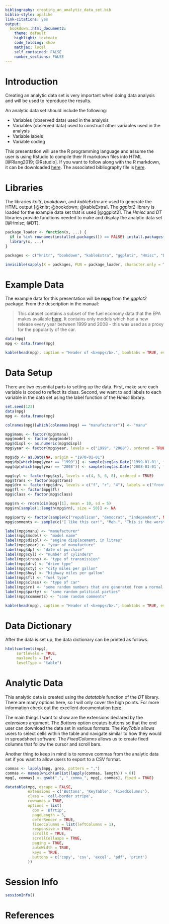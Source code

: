 ```yaml
---
bibliography: creating_an_analytic_data_set.bib
biblio-style: apalike
link-citations: yes
output:  
  bookdown::html_document2:
    theme: default
    highlight: textmate
    code_folding: show
    mathjax: local
    self_contained: FALSE
    number_sections: FALSE
---
```


# Introduction

Creating an analytic data set is very important when doing data analysis and will be used to reproduce the results.

An analytic data set should include the following:

* Variables (observed data) used in the analysis
* Variables (observed data) used to construct other variables used in the analysis
* Variable labels
* Variable coding

This presentation will use the R programming language and assume the user is using Rstudio to compile their R markdown files into HTML [@Rlang2019; @Rstudio].  If you want to follow along with the R markdown, it can be downloaded <a href="https://waderstats.com/rstudio-files/creating_an_analytic_data_set.Rmd" target="_blank">here</a>.  The associated bibliography file is <a href="https://waderstats.com/rstudio-files/creating_an_analytic_data_set.bib" target="_blank">here</a>.

# Libraries

The libraries <i>knitr</i>, <i>bookdown</i>, and <i>kableExtra</i> are used to generate the HTML output [@knitr; @bookdown; @kableExtra].  The <i>ggplot2</i> library is loaded for the example data set that is used [@ggplot2].  The <i>Hmisc</i> and <i>DT</i> libraries provide functions needed to make and display the analytic data set [@Hmisc; @DT].

```r
package_loader <- function(x, ...) {
  if (x %in% rownames(installed.packages()) == FALSE) install.packages(x)
  library(x, ...)
}

packages <- c("knitr", "bookdown", "kableExtra", "ggplot2", "Hmisc", "DT")

invisible(sapply(X = packages, FUN = package_loader, character.only = TRUE))
```

# Example Data

The example data for this presentation will be <b>mpg</b> from the <i>ggplot2</i> package.  From the description in the manual:

> This dataset contains a subset of the fuel economy data that the EPA makes available <a href="http://fueleconomy.gov" target="_blank">here</a>. It contains only models which had a new release every year between 1999 and 2008 - this was used as a proxy for the popularity of the car.

```r
data(mpg)
mpg <- data.frame(mpg)

kable(head(mpg), caption = "Header of <b>mpg</b>.", booktabs = TRUE, escape = FALSE) %>% kable_styling(bootstrap_options = c("striped", "hover", "condensed", "responsive"))
```

# Data Setup

There are two essential parts to setting up the data.  First, make sure each variable is coded to reflect its class.  Second, we want to add labels to each variable in the data set using the label function of the <i>Hmisc</i> library.

```r
set.seed(123)
data(mpg)
mpg <- data.frame(mpg)

colnames(mpg)[which(colnames(mpg) == "manufacturer")] <- "manu"

mpg$manu <- factor(mpg$manu)
mpg$model <- factor(mpg$model)
mpg$displ <- as.numeric(mpg$displ)
mpg$year <- factor(mpg$year, levels = c("1999", "2008"), ordered = TRUE)

mpg$dp <- as.Date(NA, origin = "1970-01-01")
mpg$dp[which(mpg$year == "1999")] <- sample(seq(as.Date('1999-01-01', format = "%Y-%m-%d", origin = "1970-01-01"), as.Date('1999-12-25', format = "%Y-%m-%d", origin = "1970-01-01"), by="day"), dim(mpg)[1]/2)
mpg$dp[which(mpg$year == "2008")] <- sample(seq(as.Date('2008-01-01', format = "%Y-%m-%d", origin = "1970-01-01"), as.Date('2008-12-25', format = "%Y-%m-%d", origin = "1970-01-01"), by="day"), dim(mpg)[1]/2)

mpg$cyl <- factor(mpg$cyl, levels = c(4, 5, 6, 8), ordered = TRUE)
mpg$trans <- factor(mpg$trans)
mpg$drv <- factor(mpg$drv, levels = c("f", "r", "4"), labels = c("front-wheel drive", "rear wheel drive", "4wd"))
mpg$fl <- factor(mpg$fl)
mpg$class <- factor(mpg$class)

mpg$rn <- rnorm(dim(mpg)[1], mean = 10, sd = 5)
mpg$rn[sample(1:length(mpg$rn), size = 50)] <- NA

mpg$party <- factor(sample(c("republican", "democrat", "independent", NA), dim(mpg)[1], replace = TRUE), levels = c("republican", "democrat", "independent"))
mpg$comments <- sample(c("I like this car!", "Meh.", "This is the worst car ever!", "Does it come in green?", "want cheese flavoured cars.", "Does it also fly?", "Blah, Blah, Blah, Blah, Blah, Blah, Blah, Blah", NA), dim(mpg)[1], replace = TRUE)

label(mpg$manu) <- "manufacturer"
label(mpg$model) <- "model name"
label(mpg$displ) <- "engine displacement, in litres"
label(mpg$year) <- "year of manufacture"
label(mpg$dp) <- "date of purchase"
label(mpg$cyl) <- "number of cylinders"
label(mpg$trans) <- "type of transmission"
label(mpg$drv) <- "drive type"
label(mpg$cty) <- "city miles per gallon"
label(mpg$hwy) <- "highway miles per gallon"
label(mpg$fl) <- "fuel type"
label(mpg$class) <- "type of car"
label(mpg$rn) <- "some random numbers that are generated from a normal distrubtion with mean = 10 and sd = 5"
label(mpg$party) <- "some random political parties"
label(mpg$comments) <- "some random comments"

kable(head(mpg), caption = "Header of <b>mpg</b>.", booktabs = TRUE, escape = FALSE) %>% kable_styling(bootstrap_options = c("striped", "hover", "condensed", "responsive"))
```

# Data Dictionary

After the data is set up, the data dictionary can be printed as follows.

```r
html(contents(mpg), 
     sortlevels = TRUE,
     maxlevels = Inf, 
     levelType = "table")
```

# Analytic Data

This analytic data is created using the <i>datatable</i> function of the <i>DT</i> library.  There are many options here, so I will only cover the high points.  For more information check out the excellent documentation <a href="https://rstudio.github.io/DT/" target="_blank">here</a>.

The main things I want to show are the extensions declared by the <i>extensions</i> argument.  The <i>Buttons</i> option creates buttons so that the end user can download the data set in various formats.  The <i>KeyTable</i> allows users to select cells within the table and navigate similar to how they would in spreadsheet software.  The <i>FixedColumns</i> allows us to create fixed columns that follow the cursor and scroll bars.

Another thing to keep in mind is to remove commas from the analytic data set if you want to allow users to export to a CSV format.

```r
commas <- lapply(mpg, grep, pattern = ",")
commas <- names(which(unlist(lapply(commas, length)) > 0))
mpg[, commas] <- gsub(",", "_comma_", mpg[, commas], fixed = TRUE)

datatable(mpg, escape = FALSE,
          extensions = c('Buttons', 'KeyTable', 'FixedColumns'),
          class = 'cell-border stripe',
          rownames = TRUE,
          options = list(
            dom = 'Bfrtip',
            pageLength = 5,
            deferRender = TRUE,
            fixedColumns = list(leftColumns = 1),
            responsive = TRUE,
            scrollX = TRUE,
            scrollCollaspe = TRUE,
            paging = TRUE,
            autoWidth = TRUE,
            keys = TRUE,
            buttons = c('copy', 'csv', 'excel', 'pdf', 'print')
          ))
```

# Session Info

```r
sessionInfo()
```

# References

<!-- This is needed to resize iframe content. Please ignore if duplicationg this R markdown file --> 
<script type="text/javascript" src="https://www.waderstats.com/wp-includes/js/iframe-resizer/js/iframeResizer.contentWindow.min.js" defer></script>